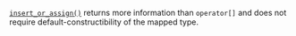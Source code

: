 [`insert_or_assign()`](/docs/std/containers/unordered_map/insert_or_assign) returns more information than `operator[]` and does not require default-constructibility of the mapped type.